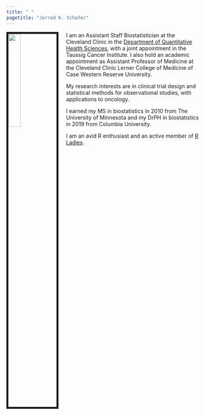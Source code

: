 ```yaml
---
title: " "
pagetitle: "Jerred K. Schafer"
---
```


<link rel="stylesheet" href="styles.css" type="text/css">
<link rel="stylesheet" href="academicicons/css/academicons.min.css"/>

<img src="jerred_1.jpeg" style="width:25%; border:5px solid; margin-right: 20px" align="left">

I am an Assistant Staff Biostatistician at the Cleveland Clinic in the [Department of Quantitative Health Sciences](https://www.lerner.ccf.org/qhs/zabor/), with a joint appointment in the Taussig Cancer Institute. I also hold an academic appointment as Assistant Professor of Medicine at the Cleveland Clinic Lerner College of Medicine of Case Western Reserve University. 

My research interests are in clinical trial design and statistical methods for observational studies, with applications to oncology.

I earned my MS in biostatistics in 2010 from The University of Minnesota and my DrPH in biostatistics in 2019 from Columbia University.  

I am an avid R enthusiast and an active member of [R Ladies](https://rladies.org/). 



